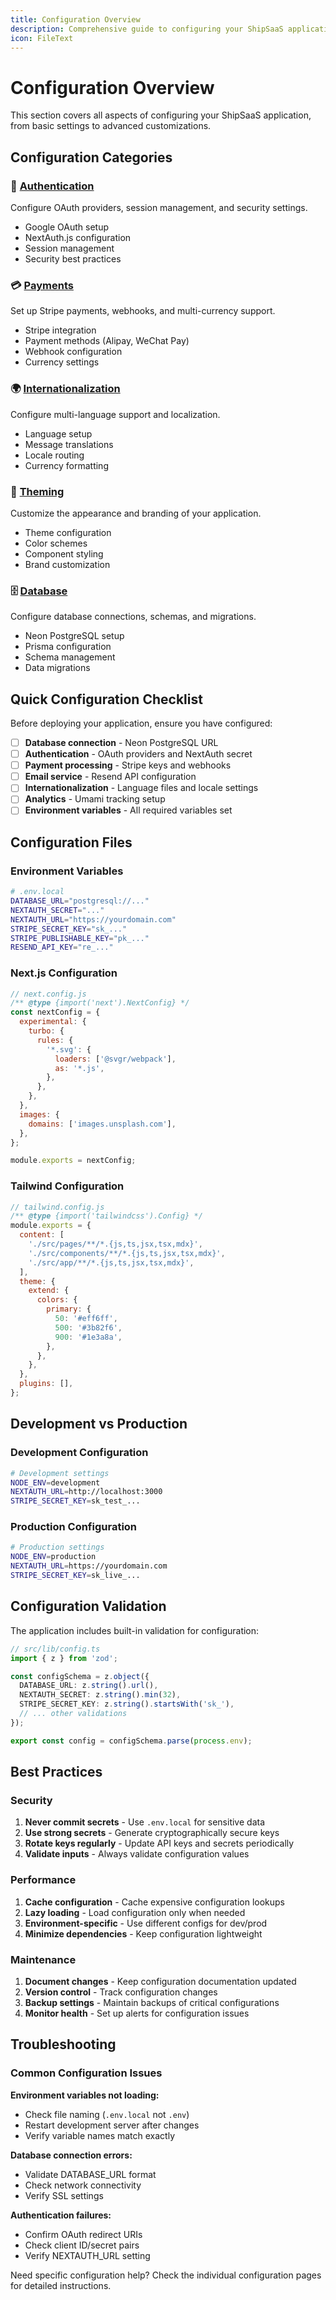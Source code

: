 ```yaml
---
title: Configuration Overview
description: Comprehensive guide to configuring your ShipSaaS application
icon: FileText
---
```


# Configuration Overview

This section covers all aspects of configuring your ShipSaaS application, from basic settings to advanced customizations.

## Configuration Categories

### 🔐 [Authentication](/docs/configuration/authentication)
Configure OAuth providers, session management, and security settings.

- Google OAuth setup
- NextAuth.js configuration
- Session management
- Security best practices

### 💳 [Payments](/docs/configuration/payments)
Set up Stripe payments, webhooks, and multi-currency support.

- Stripe integration
- Payment methods (Alipay, WeChat Pay)
- Webhook configuration
- Currency settings

### 🌍 [Internationalization](/docs/configuration/internationalization)
Configure multi-language support and localization.

- Language setup
- Message translations
- Locale routing
- Currency formatting

### 🎨 [Theming](/docs/configuration/theming)
Customize the appearance and branding of your application.

- Theme configuration
- Color schemes
- Component styling
- Brand customization

### 🗄️ [Database](/docs/configuration/database)
Configure database connections, schemas, and migrations.

- Neon PostgreSQL setup
- Prisma configuration
- Schema management
- Data migrations

## Quick Configuration Checklist

Before deploying your application, ensure you have configured:

- [ ] **Database connection** - Neon PostgreSQL URL
- [ ] **Authentication** - OAuth providers and NextAuth secret
- [ ] **Payment processing** - Stripe keys and webhooks
- [ ] **Email service** - Resend API configuration
- [ ] **Internationalization** - Language files and locale settings
- [ ] **Analytics** - Umami tracking setup
- [ ] **Environment variables** - All required variables set

## Configuration Files

### Environment Variables

```bash
# .env.local
DATABASE_URL="postgresql://..."
NEXTAUTH_SECRET="..."
NEXTAUTH_URL="https://yourdomain.com"
STRIPE_SECRET_KEY="sk_..."
STRIPE_PUBLISHABLE_KEY="pk_..."
RESEND_API_KEY="re_..."
```

### Next.js Configuration

```javascript
// next.config.js
/** @type {import('next').NextConfig} */
const nextConfig = {
  experimental: {
    turbo: {
      rules: {
        '*.svg': {
          loaders: ['@svgr/webpack'],
          as: '*.js',
        },
      },
    },
  },
  images: {
    domains: ['images.unsplash.com'],
  },
};

module.exports = nextConfig;
```

### Tailwind Configuration

```javascript
// tailwind.config.js
/** @type {import('tailwindcss').Config} */
module.exports = {
  content: [
    './src/pages/**/*.{js,ts,jsx,tsx,mdx}',
    './src/components/**/*.{js,ts,jsx,tsx,mdx}',
    './src/app/**/*.{js,ts,jsx,tsx,mdx}',
  ],
  theme: {
    extend: {
      colors: {
        primary: {
          50: '#eff6ff',
          500: '#3b82f6',
          900: '#1e3a8a',
        },
      },
    },
  },
  plugins: [],
};
```

## Development vs Production

### Development Configuration

```bash
# Development settings
NODE_ENV=development
NEXTAUTH_URL=http://localhost:3000
STRIPE_SECRET_KEY=sk_test_...
```

### Production Configuration

```bash
# Production settings
NODE_ENV=production
NEXTAUTH_URL=https://yourdomain.com
STRIPE_SECRET_KEY=sk_live_...
```

## Configuration Validation

The application includes built-in validation for configuration:

```typescript
// src/lib/config.ts
import { z } from 'zod';

const configSchema = z.object({
  DATABASE_URL: z.string().url(),
  NEXTAUTH_SECRET: z.string().min(32),
  STRIPE_SECRET_KEY: z.string().startsWith('sk_'),
  // ... other validations
});

export const config = configSchema.parse(process.env);
```

## Best Practices

### Security

1. **Never commit secrets** - Use `.env.local` for sensitive data
2. **Use strong secrets** - Generate cryptographically secure keys
3. **Rotate keys regularly** - Update API keys and secrets periodically
4. **Validate inputs** - Always validate configuration values

### Performance

1. **Cache configuration** - Cache expensive configuration lookups
2. **Lazy loading** - Load configuration only when needed
3. **Environment-specific** - Use different configs for dev/prod
4. **Minimize dependencies** - Keep configuration lightweight

### Maintenance

1. **Document changes** - Keep configuration documentation updated
2. **Version control** - Track configuration changes
3. **Backup settings** - Maintain backups of critical configurations
4. **Monitor health** - Set up alerts for configuration issues

## Troubleshooting

### Common Configuration Issues

**Environment variables not loading:**
- Check file naming (`.env.local` not `.env`)
- Restart development server after changes
- Verify variable names match exactly

**Database connection errors:**
- Validate DATABASE_URL format
- Check network connectivity
- Verify SSL settings

**Authentication failures:**
- Confirm OAuth redirect URIs
- Check client ID/secret pairs
- Verify NEXTAUTH_URL setting

Need specific configuration help? Check the individual configuration pages for detailed instructions.
